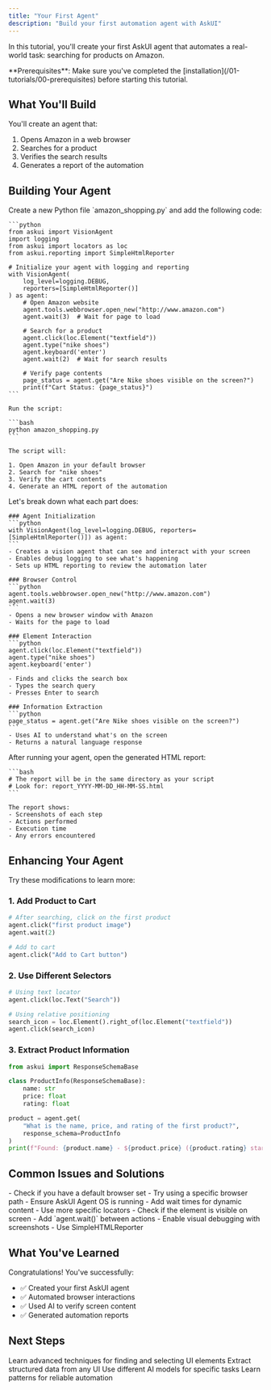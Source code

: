 ```yaml
---
title: "Your First Agent"
description: "Build your first automation agent with AskUI"
---
```


In this tutorial, you'll create your first AskUI agent that automates a real-world task: searching for products on Amazon.

<Note>
**Prerequisites**: Make sure you've completed the [installation](/01-tutorials/00-prerequisites) before starting this tutorial.
</Note>

## What You'll Build

You'll create an agent that:
1. Opens Amazon in a web browser
2. Searches for a product
3. Verifies the search results
4. Generates a report of the automation

## Building Your Agent

<Steps>
  <Step title="Create Your Agent Script">
    Create a new Python file `amazon_shopping.py` and add the following code:

    ```python
    from askui import VisionAgent
    import logging
    from askui import locators as loc
    from askui.reporting import SimpleHtmlReporter
    
    # Initialize your agent with logging and reporting
    with VisionAgent(
        log_level=logging.DEBUG,
        reporters=[SimpleHtmlReporter()]
    ) as agent:
        # Open Amazon website
        agent.tools.webbrowser.open_new("http://www.amazon.com")
        agent.wait(3)  # Wait for page to load
    
        # Search for a product
        agent.click(loc.Element("textfield"))
        agent.type("nike shoes")
        agent.keyboard('enter')
        agent.wait(2)  # Wait for search results
    
        # Verify page contents
        page_status = agent.get("Are Nike shoes visible on the screen?")
        print(f"Cart Status: {page_status}")
    ```

    Run the script:

    ```bash
    python amazon_shopping.py
    ```

    The script will:

    1. Open Amazon in your default browser
    2. Search for "nike shoes"
    3. Verify the cart contents
    4. Generate an HTML report of the automation
  </Step>
  <Step title="Understanding Your Code">
    Let's break down what each part does:

    ### Agent Initialization
    ```python
    with VisionAgent(log_level=logging.DEBUG, reporters=[SimpleHtmlReporter()]) as agent:
    ```
    - Creates a vision agent that can see and interact with your screen
    - Enables debug logging to see what's happening
    - Sets up HTML reporting to review the automation later

    ### Browser Control
    ```python
    agent.tools.webbrowser.open_new("http://www.amazon.com")
    agent.wait(3)
    ```
    - Opens a new browser window with Amazon
    - Waits for the page to load

    ### Element Interaction
    ```python
    agent.click(loc.Element("textfield"))
    agent.type("nike shoes")
    agent.keyboard('enter')
    ```
    - Finds and clicks the search box
    - Types the search query
    - Presses Enter to search

    ### Information Extraction
    ```python
    page_status = agent.get("Are Nike shoes visible on the screen?")
    ```
    - Uses AI to understand what's on the screen
    - Returns a natural language response
  </Step>
  
  <Step title="View the Report">
    After running your agent, open the generated HTML report:
    
    ```bash
    # The report will be in the same directory as your script
    # Look for: report_YYYY-MM-DD_HH-MM-SS.html
    ```
    
    The report shows:
    - Screenshots of each step
    - Actions performed
    - Execution time
    - Any errors encountered
  </Step>
</Steps>

## Enhancing Your Agent

Try these modifications to learn more:

### 1. Add Product to Cart
```python
# After searching, click on the first product
agent.click("first product image")
agent.wait(2)

# Add to cart
agent.click("Add to Cart button")
```

### 2. Use Different Selectors
```python
# Using text locator
agent.click(loc.Text("Search"))

# Using relative positioning
search_icon = loc.Element().right_of(loc.Element("textfield"))
agent.click(search_icon)
```

### 3. Extract Product Information
```python
from askui import ResponseSchemaBase

class ProductInfo(ResponseSchemaBase):
    name: str
    price: float
    rating: float

product = agent.get(
    "What is the name, price, and rating of the first product?",
    response_schema=ProductInfo
)
print(f"Found: {product.name} - ${product.price} ({product.rating} stars)")
```

## Common Issues and Solutions

<AccordionGroup>
  <Accordion title="Browser doesn't open">
    - Check if you have a default browser set
    - Try using a specific browser path
    - Ensure AskUI Agent OS is running
  </Accordion>
  
  <Accordion title="Element not found">
    - Add wait times for dynamic content
    - Use more specific locators
    - Check if the element is visible on screen
  </Accordion>
  
  <Accordion title="Script runs too fast">
    - Add `agent.wait()` between actions
    - Enable visual debugging with screenshots
    - Use SimpleHTMLReporter
  </Accordion>
</AccordionGroup>

## What You've Learned

Congratulations! You've successfully:
- ✅ Created your first AskUI agent
- ✅ Automated browser interactions
- ✅ Used AI to verify screen content
- ✅ Generated automation reports

## Next Steps

<CardGroup cols={2}>
  <Card title="Element Selection" icon="mouse-pointer" href="/02-how-to-guides/05-build-ai-agents/01-select-elements">
    Learn advanced techniques for finding and selecting UI elements
  </Card>
  
  <Card title="Data Extraction" icon="database" href="/02-how-to-guides/05-build-ai-agents/02-extract-data">
    Extract structured data from any UI
  </Card>
  
  <Card title="Configure AI Models" icon="robot" href="/02-how-to-guides/06-configure-different-models">
    Use different AI models for specific tasks
  </Card>
  
  <Card title="Best Practices" icon="star" href="/03-explanation/02-best-practices/01-element-selection/01-element-selection">
    Learn patterns for reliable automation
  </Card>
</CardGroup>
